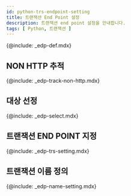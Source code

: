 ```yaml
---
id: python-trs-endpoint-setting
title: 트랜잭션 End Point 설정
description: 트랜잭션 end point 설정을 안내합니다. 
tags: [ Python, 트랜잭션 ]
---
```


{@include: _edp-def.mdx}

## NON HTTP 추적

{@include: _edp-track-non-http.mdx}

## 대상 선정

<!-- 먼저 메소드 프로파일을 설정하세요. 확실하게 트랜잭션에서 호출되는 클래스를 지정하세요. 그래서 DB를 사용하는 프로그램에서는 **JDBC 드라이버**가 유용합니다. JDBC 드라이버에 프로파일을 설정하세요. -->
{@include: _edp-select.mdx}


## 트랜잭션 END POINT 지정

{@include: _edp-trs-setting.mdx}

## 트랜잭션 이름 정의

{@include: _edp-name-setting.mdx}
